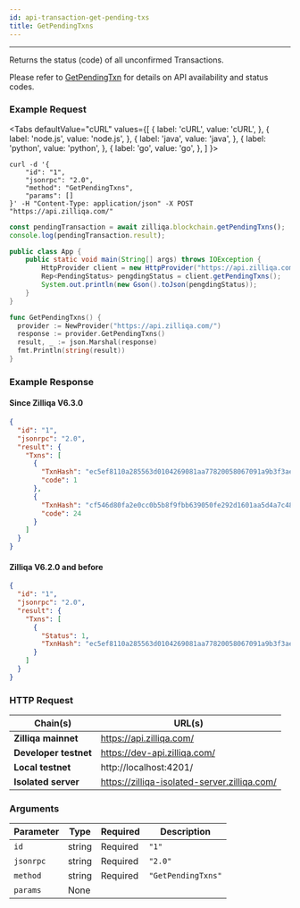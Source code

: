 ```yaml
---
id: api-transaction-get-pending-txs
title: GetPendingTxns
---
```


---

Returns the status (code) of all unconfirmed Transactions.

Please refer to [GetPendingTxn](api-transaction-get-pending-tx#api-availability) for details on API availability and status codes.

### Example Request


<Tabs
  defaultValue="cURL"
  values={[
    { label: 'cURL', value: 'cURL', },
    { label: 'node.js', value: 'node.js', },
    { label: 'java', value: 'java', },
    { label: 'python', value: 'python', },
    { label: 'go', value: 'go', },
  ]
}>

<TabItem value="cURL">

```shell
curl -d '{
    "id": "1",
    "jsonrpc": "2.0",
    "method": "GetPendingTxns",
    "params": []
}' -H "Content-Type: application/json" -X POST "https://api.zilliqa.com/"
```

</TabItem>
<TabItem value="node.js">

```js
const pendingTransaction = await zilliqa.blockchain.getPendingTxns();
console.log(pendingTransaction.result);
```

</TabItem>
<TabItem value="java">

```java
public class App {
    public static void main(String[] args) throws IOException {
        HttpProvider client = new HttpProvider("https://api.zilliqa.com");
        Rep<PendingStatus> pengdingStatus = client.getPendingTxns();
        System.out.println(new Gson().toJson(pengdingStatus));
    }
}
```

</TabItem>

<TabItem value="go">

```go
func GetPendingTxns() {
  provider := NewProvider("https://api.zilliqa.com/")
  response := provider.GetPendingTxns()
  result, _ := json.Marshal(response)
  fmt.Println(string(result))
}
```

</TabItem>
</Tabs>

### Example Response

#### Since Zilliqa V6.3.0

```json
{
  "id": "1",
  "jsonrpc": "2.0",
  "result": {
    "Txns": [
      {
        "TxnHash": "ec5ef8110a285563d0104269081aa77820058067091a9b3f3ae70f38b94abda3",
        "code": 1
      },
      {
        "TxnHash": "cf546d80fa2e0cc0b5b8f9fbb639050fe292d1601aa5d4a7c48106c624311bf9",
        "code": 24
      }
    ]
  }
}
```

#### Zilliqa V6.2.0 and before

```json
{
  "id": "1",
  "jsonrpc": "2.0",
  "result": {
    "Txns": [
      {
        "Status": 1,
        "TxnHash": "ec5ef8110a285563d0104269081aa77820058067091a9b3f3ae70f38b94abda3"
      }
    ]
  }
}
```

### HTTP Request

| Chain(s)              | URL(s)                                       |
| --------------------- | -------------------------------------------- |
| **Zilliqa mainnet**   | https://api.zilliqa.com/                     |
| **Developer testnet** | https://dev-api.zilliqa.com/                 |
| **Local testnet**     | http://localhost:4201/                       |
| **Isolated server**   | https://zilliqa-isolated-server.zilliqa.com/ |

### Arguments

| Parameter | Type   | Required | Description        |
| --------- | ------ | -------- | ------------------ |
| `id`      | string | Required | `"1"`              |
| `jsonrpc` | string | Required | `"2.0"`            |
| `method`  | string | Required | `"GetPendingTxns"` |
| `params`  | None   |          |                    |
